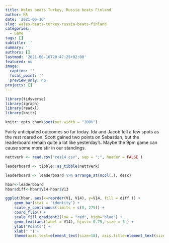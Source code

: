 ```yaml
---
title: Wales beats Turkey, Russia beats Finland
author: HS
date: '2021-06-16'
slug: wales-beats-turkey-russia-beats-finland
categories:
  - Game
tags: []
subtitle: ''
summary: ''
authors: []
lastmod: '2021-06-16T20:47:25+02:00'
featured: no
image:
  caption: ''
  focal_point: ''
  preview_only: no
projects: []
---
```



```r

library(tidyverse)
library(igraph)
library(readxl)
library(knitr)

knitr::opts_chunk$set(out.width = "100%")

```

Fairly anticipated outcomes so far today. Ida and Jacob fell a few spots as the rest roared on. Scott gained two points on Sebastian, but the leaderboard remain quite a lot like yesterday's. Maybe the 9pm game can cause some more stir in our standings.

```r

nettverk <- read.csv("res14.csv", sep = ";", header = FALSE )

leaderboard <- tibble::as_tibble(nettverk)

leaderboard <- leaderboard %>% arrange_at(ncol(.), desc)

hbar<-leaderboard 
hbar$diff<-hbar$V14-hbar$V13

ggplot(hbar, aes(x=reorder(V1, V14), y=V14, fill = diff )) + 
    geom_bar(stat = 'identity') + 
    scale_y_continuous(limits = c(0, 275)) +
    coord_flip() + 
    scale_fill_gradient2(low = "red", high="blue") +
    geom_text(aes(label = V14), hjust=-0.75, size = 5 ) + 
    ylab("Points") +
    xlab(" ") +
    theme(axis.text=element_text(size=18), axis.title=element_text(size=18,face="bold"))

```